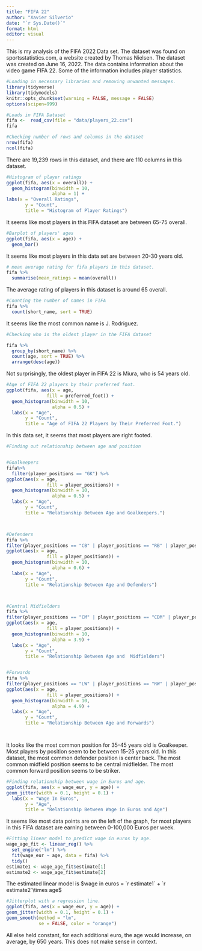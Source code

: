 ---
title: "FIFA 22"
author: "Xavier Silverio"
date: "`r Sys.Date()`"  
format: html
editor: visual
---

This is my analysis of the FIFA 2022 Data set. The dataset was found on sportsstatistics.com, a website created by Thomas Nielsen. The dataset was created on June 16, 2022. The data contains information about the video game FIFA 22. Some of the information includes player statistics.

```{r}
#Loading in necessary libraries and removing unwanted messages. 
library(tidyverse)
library(tidymodels)
knitr::opts_chunk$set(warning = FALSE, message = FALSE)
options(scipen=999)
```

```{r}
#Loads in FIFA Dataset 
fifa <-  read_csv(file = "data/players_22.csv")
fifa
```

```{r}
#Checking number of rows and columns in the dataset
nrow(fifa)
ncol(fifa)
```

There are 19,239 rows in this dataset, and there are 110 columns in this dataset.

```{r}
#Histogram of player ratings 
ggplot(fifa, aes(x = overall)) +
  geom_histogram(binwidth = 10,
                 alpha = 1) +
labs(x = "Overall Ratings",
       y = "Count",
       title = "Histogram of Player Ratings") 
```

It seems like most players in this FIFA dataset are between 65-75 overall.

```{r}
#Barplot of players' ages 
ggplot(fifa, aes(x = age)) +
  geom_bar()
```

It seems like most players in this data set are between 20-30 years old.

```{r}
# mean average rating for fifa players in this dataset. 
fifa %>%
  summarise(mean_ratings = mean(overall))
```

The average rating of players in this dataset is around 65 overall.

```{r}
#Counting the number of names in FIFA
fifa %>%
  count(short_name, sort = TRUE)
```

It seems like the most common name is J. Rodriguez.

```{r}
#Checking who is the oldest player in the FIFA dataset

fifa %>% 
  group_by(short_name) %>%
  count(age, sort = TRUE) %>% 
  arrange(desc(age))
```

Not surprisingly, the oldest player in FIFA 22 is Miura, who is 54 years old.

```{r}
#Age of FIFA 22 players by their preferred foot. 
ggplot(fifa, aes(x = age,
               fill = preferred_foot)) +
  geom_histogram(binwidth = 10,
                 alpha = 0.5) +
  labs(x = "Age",
       y = "Count",
       title = "Age of FIFA 22 Players by Their Preferred Foot.") 

```

In this data set, it seems that most players are right footed.

```{r}
#Finding out relationship between age and position


#Goalkeepers
fifa%>% 
  filter(player_positions == "GK") %>% 
ggplot(aes(x = age,
               fill = player_positions)) +
  geom_histogram(binwidth = 10,
                 alpha = 0.5) +
  labs(x = "Age",
       y = "Count",
       title = "Relationship Between Age and Goalkeepers.") 



#Defenders
fifa %>% 
filter(player_positions == "CB" | player_positions == "RB" | player_positions =="LB" | player_positions == "RWB" | player_positions == "LWB") %>% 
ggplot(aes(x = age,
               fill = player_positions)) +
  geom_histogram(binwidth = 10,
                 alpha = 0.6) +
  labs(x = "Age",
       y = "Count",
       title = "Relationship Between Age and Defenders") 



#Central Midfielders
fifa %>% 
filter(player_positions == "CM" | player_positions == "CDM" | player_positions == "CAM" | player_positions == "RM" | player_positions == "LM") %>% 
ggplot(aes(x = age,
               fill = player_positions)) +
  geom_histogram(binwidth = 10,
                 alpha = 3.9) +
  labs(x = "Age",
       y = "Count",
       title = "Relationship Between Age and  Midfielders") 


#Forwards
fifa %>% 
filter(player_positions == "LW" | player_positions == "RW" | player_positions == "ST") %>% 
ggplot(aes(x = age,
               fill = player_positions)) +
  geom_histogram(binwidth = 10,
                 alpha = 4.9) +
  labs(x = "Age",
       y = "Count",
       title = "Relationship Between Age and Forwards") 




```

It looks like the most common position for 35-45 years old is Goalkeeper. Most players by position seem to be between 15-25 years old. In this dataset, the most common defender position is center back. The most common midfield position seems to be central midfielder. The most common forward position seems to be striker.

```{r}
#Finding relationship between wage in Euros and age. 
ggplot(fifa, aes(x = wage_eur, y = age)) +
geom_jitter(width = 0.1, height = 0.1) +
  labs(x = "Wage In Euros",
       y = "Age",
       title = "Relationship Between Wage in Euros and Age") 
```

It seems like most data points are on the left of the graph, for most players in this FIFA dataset are earning between 0-100,000 Euros per week.

```{r}
#Fitting linear model to predict wage in euros by age. 
wage_age_fit <- linear_reg() %>%
  set_engine("lm") %>%
  fit(wage_eur ~ age, data = fifa) %>%
  tidy()
estimate1 <- wage_age_fit$estimate[1]
estimate2 <- wage_age_fit$estimate[2]
```

The estimated linear model is $wage in euros = `r estimate1` + `r estimate2`\times age$

```{r}
#Jitterplot with a regression line. 
ggplot(fifa, aes(x = wage_eur, y = age)) +
geom_jitter(width = 0.1, height = 0.1) +
geom_smooth(method = "lm", 
            se = FALSE, color = "orange") 

```

All else held constant, for each additional euro, the age would increase, on average, by 650 years. This does not make sense in context.

